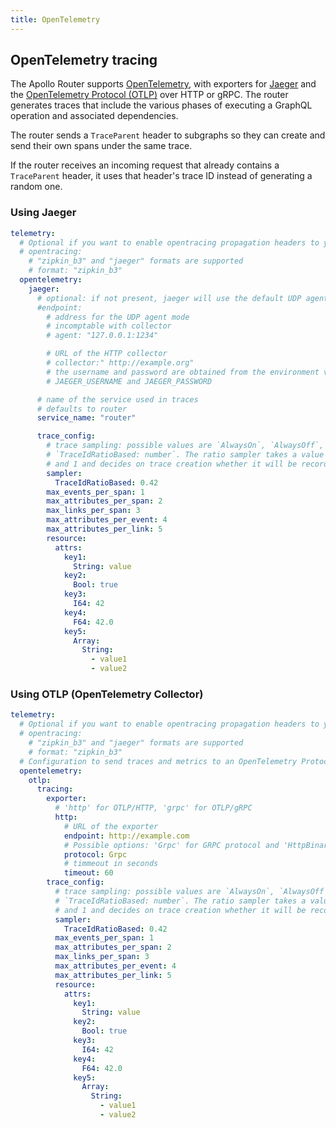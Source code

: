 ```yaml
---
title: OpenTelemetry
---
```


## OpenTelemetry tracing

The Apollo Router supports [OpenTelemetry](https://opentelemetry.io/), with exporters for [Jaeger](https://www.jaegertracing.io/) and the [OpenTelemetry Protocol (OTLP)](https://aws-otel.github.io/docs/components/otlp-exporter) over HTTP or gRPC. The router generates traces that include the various phases of executing a GraphQL operation and associated dependencies.

The router sends a `TraceParent` header to subgraphs so they can create and send their own spans under the same trace.

If the router receives an incoming request that already contains a `TraceParent` header, it uses that header's trace ID instead of generating a random one.

### Using Jaeger

```yaml title="config.router.yaml"
telemetry:
  # Optional if you want to enable opentracing propagation headers to your subgraphs
  # opentracing:
    # "zipkin_b3" and "jaeger" formats are supported
    # format: "zipkin_b3"
  opentelemetry:
    jaeger:
      # optional: if not present, jaeger will use the default UDP agent address
      #endpoint:
        # address for the UDP agent mode
        # incomptable with collector
        # agent: "127.0.0.1:1234"

        # URL of the HTTP collector
        # collector:" http://example.org"
        # the username and password are obtained from the environment variables
        # JAEGER_USERNAME and JAEGER_PASSWORD

      # name of the service used in traces
      # defaults to router
      service_name: "router"

      trace_config:
        # trace sampling: possible values are `AlwaysOn`, `AlwaysOff`, or
        # `TraceIdRatioBased: number`. The ratio sampler takes a value between 0
        # and 1 and decides on trace creation whether it will be recorded.
        sampler:
          TraceIdRatioBased: 0.42
        max_events_per_span: 1
        max_attributes_per_span: 2
        max_links_per_span: 3
        max_attributes_per_event: 4
        max_attributes_per_link: 5
        resource:
          attrs:
            key1:
              String: value
            key2:
              Bool: true
            key3:
              I64: 42
            key4:
              F64: 42.0
            key5:
              Array:
                String:
                  - value1
                  - value2
```

### Using OTLP (OpenTelemetry Collector)

```yaml title="config.router.yaml"
telemetry:
  # Optional if you want to enable opentracing propagation headers to your subgraphs
  # opentracing:
    # "zipkin_b3" and "jaeger" formats are supported
    # format: "zipkin_b3"
  # Configuration to send traces and metrics to an OpenTelemetry Protocol compatible service
  opentelemetry:
    otlp:
      tracing:
        exporter:
          # 'http' for OTLP/HTTP, 'grpc' for OTLP/gRPC
          http:
            # URL of the exporter
            endpoint: http://example.com
            # Possible options: 'Grpc' for GRPC protocol and 'HttpBinary' for HTTP protocol with binary protobuf
            protocol: Grpc
            # timmeout in seconds
            timeout: 60
        trace_config:
          # trace sampling: possible values are `AlwaysOn`, `AlwaysOff`, or
          # `TraceIdRatioBased: number`. The ratio sampler takes a value between 0
          # and 1 and decides on trace creation whether it will be recorded.
          sampler:
            TraceIdRatioBased: 0.42
          max_events_per_span: 1
          max_attributes_per_span: 2
          max_links_per_span: 3
          max_attributes_per_event: 4
          max_attributes_per_link: 5
          resource:
            attrs:
              key1:
                String: value
              key2:
                Bool: true
              key3:
                I64: 42
              key4:
                F64: 42.0
              key5:
                Array:
                  String:
                    - value1
                    - value2
```

